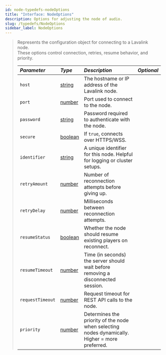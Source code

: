 ```yaml
---
id: node-typedefs-nodeOptions
title: "Interface: NodeOptions"
description: Options for adjusting the node of audio.
slug: /typedefs/NodeOptions
sidebar_label: NodeOptions
---
```



> Represents the configuration object for connecting to a Lavalink node.  
> These options control connection, retries, resume behavior, and priority.
>
>    | <i className="fa-solid fa-hashtag" /> Parameter     | <i className="fa-solid fa-font" /> Type                                                              | <i className="fa-solid fa-list" /> Description                                                            | <i className="fa-solid fa-flask" /> Optional |
>    |:----------------------------------------------------|:------------------------------------------------------------------------------------------------------|:-----------------------------------------------------------------------------------------------------------|:-------------------------------------------:|
>    | `host`                                              | [string](https://developer.mozilla.org/en-US/docs/Web/JavaScript/Reference/Global_Objects/String)     | The hostname or IP address of the Lavalink node.                                                          | <i className="fa-solid fa-xmark" />          |
>    | `port`                                              | [number](https://developer.mozilla.org/en-US/docs/Web/JavaScript/Reference/Global_Objects/Number)     | Port used to connect to the node.                                                                         | <i className="fa-solid fa-check" />          |
>    | `password`                                          | [string](https://developer.mozilla.org/en-US/docs/Web/JavaScript/Reference/Global_Objects/String)     | Password required to authenticate with the node.                                                          | <i className="fa-solid fa-check" />          |
>    | `secure`                                            | [boolean](https://developer.mozilla.org/en-US/docs/Web/JavaScript/Reference/Global_Objects/Boolean)   | If `true`, connects over HTTPS/WSS.                                                                       | <i className="fa-solid fa-check" />          |
>    | `identifier`                                        | [string](https://developer.mozilla.org/en-US/docs/Web/JavaScript/Reference/Global_Objects/String)     | A unique identifier for this node. Helpful for logging or cluster setups.                                 | <i className="fa-solid fa-check" />          |
>    | `retryAmount`                                       | [number](https://developer.mozilla.org/en-US/docs/Web/JavaScript/Reference/Global_Objects/Number)     | Number of reconnection attempts before giving up.                                                         | <i className="fa-solid fa-check" />          |
>    | `retryDelay`                                        | [number](https://developer.mozilla.org/en-US/docs/Web/JavaScript/Reference/Global_Objects/Number)     | Milliseconds between reconnection attempts.                                                               | <i className="fa-solid fa-check" />          |
>    | `resumeStatus`                                      | [boolean](https://developer.mozilla.org/en-US/docs/Web/JavaScript/Reference/Global_Objects/Boolean)   | Whether the node should resume existing players on reconnect.                                             | <i className="fa-solid fa-check" />          |
>    | `resumeTimeout`                                     | [number](https://developer.mozilla.org/en-US/docs/Web/JavaScript/Reference/Global_Objects/Number)     | Time (in seconds) the server should wait before removing a disconnected session.                          | <i className="fa-solid fa-check" />          |
>    | `requestTimeout`                                    | [number](https://developer.mozilla.org/en-US/docs/Web/JavaScript/Reference/Global_Objects/Number)     | Request timeout for REST API calls to the node.                                                           | <i className="fa-solid fa-check" />          |
>    | `priority`                                          | [number](https://developer.mozilla.org/en-US/docs/Web/JavaScript/Reference/Global_Objects/Number)     | Determines the priority of the node when selecting nodes dynamically. Higher = more preferred.            | <i className="fa-solid fa-check" />          |

